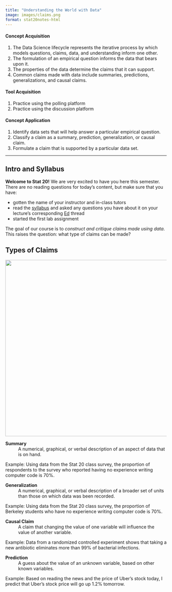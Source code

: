 ```yaml
---
title: "Understanding the World with Data"
image: images/claims.png
format: stat20notes-html
---
```


:::{.lo .content-hidden unless-profile="staff-site"}

#### Concept Acquisition

1. The Data Science lifecycle represents the iterative process by which models questions, claims, data, and understanding inform one other.
1. The formulation of an empirical question informs the data that bears upon it.
1. The properties of the data determine the claims that it can support.
1. Common claims made with data include summaries, predictions, generalizations, and causal claims.

#### Tool Acquisition

1. Practice using the polling platform
1. Practice using the discussion platform

#### Concept Application
1. Identify data sets that will help answer a particular empirical question.
1. Classify a claim as a summary, prediction, generalization, or causal claim.
1. Formulate a claim that is supported by a particular data set.

----------------------------------------------------

:::

## Intro and Syllabus

**Welcome to Stat 20!** We are very excited to have you here this semester. There are no reading questions for today's content, but make sure that you have:

-   gotten the name of your instructor and in-class tutors
-   read the [syllabus](../../syllabus.qmd) and asked any questions you have about it on your lecture's corresponding [Ed](https://edstem.org/) thread
-   started the first lab assignment  

The goal of our course is to *construct and critique claims made using data*. This raises the question: what type of claims can be made?

## Types of Claims

![](images/claims.png){width=550 fig-align="center"}

:::{.def}
**Summary**
 ~ A numerical, graphical, or verbal description of an aspect of data that is on hand.
:::

Example: Using data from the Stat 20 class survey, the proportion of respondents to the survey who reported having no experience writing computer code is 70%.

:::{.def}
**Generalization**
 ~ A numerical, graphical, or verbal description of a broader set of units than those on which data was been recorded.
:::

<!-- Also: the use of a particular data set to draw a conclusion about the nature of the mechanism that generated the data. -->

Example: Using data from the Stat 20 class survey, the proportion of Berkeley students who have no experience writing computer code is 70%.

:::{.def}
**Causal Claim**
 ~ A claim that changing the value of one variable will influence the value of another variable.
:::

Example: Data from a randomized controlled experiment shows that taking a new antibiotic eliminates more than 99% of bacterial infections.

:::{.def}
**Prediction**
 ~ A guess about the value of an unknown variable, based on other known variables.
:::

Example: Based on reading the news and the price of Uber's stock today, I predict that Uber's stock price will go up 1.2% tomorrow.


<!-- ## Intro to R and RStudio -->

<!-- If our goal is to construct a claim with data, we need a tool to aid in the construction. Our tool must be able to do two things: it must be able to **store** the data and it must be able to perform **computations** on the data. -->

<!-- In high school, you gained experience with one such tool: the graphing calculator. This fits our needs: you can enter a list of number into a graphing calculator like the Ti-84, it can store that list and it can execute computations on it, such as taking its sum. But the types of data that a calculator can store are very limited, as is the volume of data, as are the options for computation. -->

<!-- In this class, we will use a tool that is far more powerful: the computer language called R. The Ti-84 is to R what a tricycle is to the space ship. One of these tools can bring you to the end of the block; the other to the moon. -->

<!-- R is one of the most powerful languages for doing statistics and data science. One of the reasons for its power and popularity is that it is both free and open-source.  This turns languages like R into something that resembles Wikipedia: a collaborative effort that is constantly evolving. Extensions to the R language have been authored by professional programmers[^pro], people working in industry and government[^gov], professors[^prof], and students like you[^ug]. -->

<!-- [^pro]: The `googlesheets4` package, which reads spreadsheet data into R was authored by Jenny Bryan, a developer at Posit: :<https://googlesheets4.tidyverse.org/>. -->

<!-- [^gov]: The statistics office of the province of British Columbia maintains a public R package with all of their data: <https://bcgov.github.io/bcdata/> -->

<!-- [^prof]: Dr. Christopher Paciorek in the Department of Statistics at UC Berkeley maintains a package to fit a very broad class of statistical models called Bayesian Models: <https://r-nimble.org/>. -->

<!-- [^ug]: Simon Couch wrote the `stacks` package for model ensembling while an undergraduate <https://stacks.tidymodels.org/index.html>. -->

<!-- You'll be writing and running code through an app called RStudio. Beyond writing R code, RStudio allows you to manage your files and author polished documents that weave together code and text. RStudio can be run through a browser and we have set up an account for you that you can access by sending a browser tab to <https://stat20.datahub.berkeley.edu/> or clicking the {{< fa brands r-project >}} link in the upper right corner of the course website. -->

<!-- When you log into RStudio, the place where you can type and run R code is called the **console** and it's located right here: -->

<!-- ![The R console in RStudio.](images/rstudio-console.png){#fig-console fig-alt="Screenshot showing RStudio in the browser with the console circled in green." fig-align=center} -->

<!-- :::{.callout-tip} -->

<!-- ## Code along -->

<!-- As you read through these notes, keep RStudio open in another window to code along at the console. -->
<!-- ::: -->

<!-- ## R as a Calculator -->

<!-- Although R is like a space ship capable of going to the moon, it's also more than able to go to the end of the block. Type the sum `1 + 2` into the console (the area to the right of the `>`) and press Enter. What you should see is this: -->

<!-- ```{r} -->
<!-- 1 + 2 -->
<!-- ``` -->

<!-- All of the arithmetic operations work in R. -->

<!-- ```{r} -->
<!-- 1 - 2 -->
<!-- 1 * 2 -->
<!-- 1 / 2 -->
<!-- ``` -->

<!-- Each of these four lines of code is called a **command** and the response from R is the **output**. The `[1]` at the beginning of the output is there just to indicate that it is the first element of the output. This helps you keep track of things when the output spans many lines. -->

<!-- Although it is easiest to read code when the numbers are separated from the operator by a single space, it's not necessary. R ignores all spaces when it runs your code, so each of the following also work. -->

<!-- ```{r} -->
<!-- 1/2 -->
<!-- 1   /         2 -->
<!-- ``` -->

<!-- You can add exponents by using `^`, but don't forget about the order of operations. If you want an alternative ordering, use parentheses. -->

<!-- ```{r} -->
<!-- 2 ^ 3 + 1 -->
<!-- 2 ^ (3 + 1) -->
<!-- ``` -->
